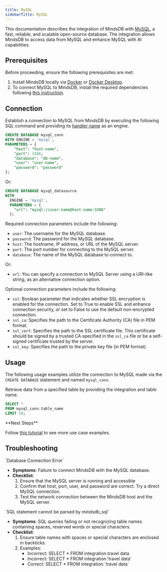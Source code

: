 ```yaml
---
title: MySQL
sidebarTitle: MySQL
---
```


This documentation describes the integration of MindsDB with [MySQL](https://www.mysql.com/), a fast, reliable, and scalable open-source database.
The integration allows MindsDB to access data from MySQL and enhance MySQL with AI capabilities.

## Prerequisites

Before proceeding, ensure the following prerequisites are met:

1. Install MindsDB locally via [Docker](https://docs.mindsdb.com/setup/self-hosted/docker) or [Docker Desktop](https://docs.mindsdb.com/setup/self-hosted/docker-desktop).
2. To connect MySQL to MindsDB, install the required dependencies following [this instruction](https://docs.mindsdb.com/setup/self-hosted/docker#install-dependencies).

## Connection

Establish a connection to MySQL from MindsDB by executing the following SQL command and providing its [handler name](https://github.com/mindsdb/mindsdb/tree/staging/mindsdb/integrations/handlers/mysql_handler) as an engine.

```sql
CREATE DATABASE mysql_conn
WITH ENGINE = 'mysql', 
PARAMETERS = {
    "host": "host-name",
    "port": 3306,
    "database": "db-name",
    "user": "user-name",
    "password": "password"
};
```

Or:

```sql
CREATE DATABASE mysql_datasource
WITH
  ENGINE = 'mysql',
  PARAMETERS = {
    "url": "mysql://user-name@host-name:3306"
  };
```

Required connection parameters include the following:

*    `user`: The username for the MySQL database.
*    `password`: The password for the MySQL database.
*    `host`: The hostname, IP address, or URL of the MySQL server.
*    `port`: The port number for connecting to the MySQL server.
*    `database`: The name of the MySQL database to connect to.

Or:

*    `url`: You can specify a connection to MySQL Server using a URI-like string, as an alternative connection option.

Optional connection parameters include the following:

 * `ssl`: Boolean parameter that indicates whether SSL encryption is enabled for the connection. Set to True to enable SSL and enhance connection security, or set to False to use the default non-encrypted connection. 
 * `ssl_ca`:  Specifies the path to the Certificate Authority (CA) file in PEM format. 
 * `ssl_cert`:  Specifies the path to the SSL certificate file. This certificate should be signed by a trusted CA specified in the `ssl_ca` file or be a self-signed certificate trusted by the server.
 * `ssl_key`: Specifies the path to the private key file (in PEM format).

## Usage

The following usage examples utilize the connection to MySQL made via the `CREATE DATABASE` statement and named `mysql_conn`.

Retrieve data from a specified table by providing the integration and table name.

```sql
SELECT *
FROM mysql_conn.table_name
LIMIT 10;
```

<Tip>
**Next Steps**

Follow [this tutorial](https://docs.mindsdb.com/use-cases/data_enrichment/text-summarization-inside-mysql-with-openai) to see more use case examples.
</Tip>

## Troubleshooting

<Warning>
`Database Connection Error`

* **Symptoms**: Failure to connect MindsDB with the MySQL database.
* **Checklist**:
    1. Ensure that the MySQL server is running and accessible
    2. Confirm that host, port, user, and password are correct. Try a direct MySQL connection.
    3. Test the network connection between the MindsDB host and the MySQL server.
</Warning>

<Warning>
`SQL statement cannot be parsed by mindsdb_sql`

* **Symptoms**: SQL queries failing or not recognizing table names containing spaces, reserved words or special characters.
* **Checklist**:
    1. Ensure table names with spaces or special characters are enclosed in backticks.
    2. Examples:
        * Incorrect: SELECT * FROM integration.travel data
        * Incorrect: SELECT * FROM integration.'travel data'
        * Correct: SELECT * FROM integration.\`travel data\`
</Warning>
